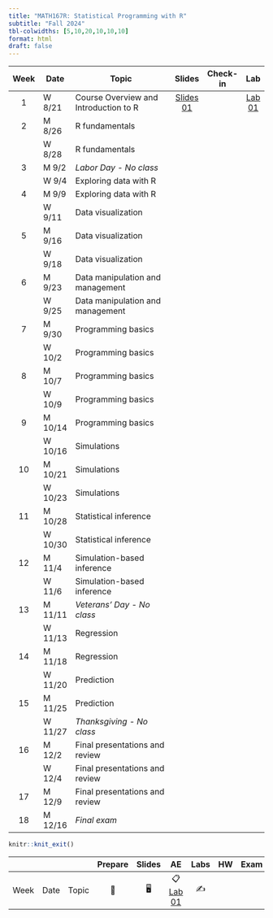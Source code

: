 ```yaml
---
title: "MATH167R: Statistical Programming with R"
subtitle: "Fall 2024"
tbl-colwidths: [5,10,20,10,10,10]
format: html
draft: false
---
```


::: column-screen-inset-right
| Week | Date   | Topic                                 | Slides | Check-in | Lab |
|:----:|--------|---------------------------------------|:------:|:--------:|:---:|
|  1   | W 8/21 | Course Overview and Introduction to R |    [Slides 01](slides/01_overview.html){.label .label-green}          |                                                               | [Lab 01](labs/01_lab.html){.label .label-red} |
|  2   | M 8/26 | R fundamentals                        |        |          |     |
|      | W 8/28 | R fundamentals                        |        |          |     |
|  3   | M 9/2  | *Labor Day - No class*                       |        |          |     |
|      | W 9/4 | Exploring data with R                 |        |          |     |
|  4   | M 9/9 | Exploring data with R                 |        |          |     |
|      | W 9/11 | Data visualization                    |        |          |     |
|  5   | M 9/16 | Data visualization                    |        |          |     |
|      | W 9/18 | Data visualization                    |        |          |     |
|  6   | M 9/23 | Data manipulation and management      |        |          |     |
|      | W 9/25 | Data manipulation and management      |        |          |     |
|  7   | M 9/30  | Programming basics                    |        |          |     |
|      | W 10/2  | Programming basics                    |        |          |     |
|  8   | M 10/7 | Programming basics                    |        |          |     |
|      | W 10/9 | Programming basics                    |        |          |     |
|  9   | M 10/14 | Programming basics                    |        |          |     |
|      | W 10/16 | Simulations                           |        |          |     |
|  10  | M 10/21 | Simulations                           |        |          |     |
|      | W 10/23 | Simulations                           |        |          |     |
|  11  | M 10/28  | Statistical inference                 |        |          |     |
|      | W 10/30 | Statistical inference                 |        |          |     |
|  12  | M 11/4 | Simulation-based inference                  |        |          |     |
|      | W 11/6 | Simulation-based inference            |        |          |     |
|  13  | M 11/11 | *Veterans' Day - No class*                           |        |          |     |
|      | W 11/13 | Regression                          |        |          |     |
|  14  | M 11/18 | Regression                           |        |          |     |
|      | W 11/20  | Prediction                         |        |          |     |
|  15  | M 11/25  | Prediction      |        |          |     |
|      | W 11/27  | *Thanksgiving - No class*     |        |          |     |
|  16  | M 12/2  | Final presentations and review                   |        |          |     |
|      | W 12/4 | Final presentations and review                   |        |          |     |
|  17  | M 12/9  | Final presentations and review                   |        |          |     |
|   18   | M 12/16 | *Final exam*                   |        |          |     |
:::

```r
knitr::knit_exit()
```

|      |      |       | Prepare | Slides |                    AE                    | Labs | HW  | Exam | Project |
|--------|--------|--------|:------:|:------:|:------:|:------:|:------:|:------:|:------:|
| Week | Date | Topic |   📖    |   🖥️   | 📋 [Lab 01](hello){.label .label-purple} |  ✍️  |     |      |         |
